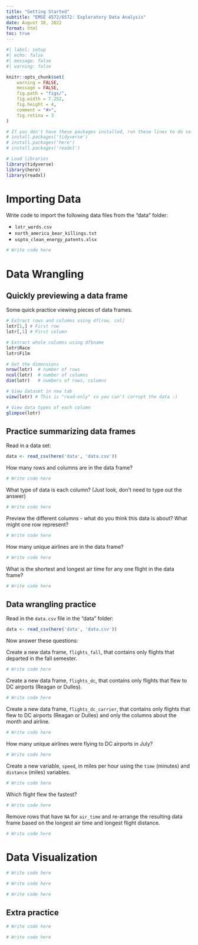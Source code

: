 ```yaml
---
title: "Getting Started"
subtitle: "EMSE 4572/6572: Exploratory Data Analysis"
date: August 30, 2022
format: html
toc: true
---
```


```r
#| label: setup
#| echo: false
#| message: false
#| warning: false

knitr::opts_chunk$set(
    warning = FALSE,
    message = FALSE,
    fig.path = "figs/",
    fig.width = 7.252,
    fig.height = 4,
    comment = "#>",
    fig.retina = 3
)

# If you don't have these packages installed, run these lines to do so:
# install.packages('tidyverse')
# install.packages('here')
# install.packages('readxl')

# Load libraries
library(tidyverse)
library(here)
library(readxl)
```

# Importing Data

Write code to import the following data files from the "data" folder:

- `lotr_words.csv`
- `north_america_bear_killings.txt`
- `uspto_clean_energy_patents.xlsx`

```r
# Write code here
```


# Data Wrangling

## Quickly previewing a data frame

Some quick practice viewing pieces of data frames.

```r
# Extract rows and columns using df[row, col]
lotr[1,] # First row
lotr[,1] # First column

# Extract whole columns using df$name
lotr$Race
lotr$Film

# Get the dimensions
nrow(lotr)  # number of rows
ncol(lotr)  # number of columns
dim(lotr)   # numbers of rows, columns

# View dataset in new tab
view(lotr) # This is "read-only" so you can't corrupt the data :)

# View data types of each column
glimpse(lotr)
```

## Practice summarizing data frames

Read in a data set:

```r
data <- read_csv(here('data', 'data.csv'))
```

How many rows and columns are in the data frame?

```r
# Write code here
```

What type of data is each column? (Just look, don't need to type out the answer)

```r
# Write code here
```

Preview the different columns - what do you think this data is about? What might one row represent?

```r
# Write code here
```

How many unique airlines are in the data frame? 

```r
# Write code here
```

What is the shortest and longest air time for any one flight in the data frame?

```r
# Write code here
```

## Data wrangling practice

Read in the `data.csv` file in the "data" folder:

```r
data <- read_csv(here('data', 'data.csv'))
```

Now answer these questions:

Create a new data frame, `flights_fall`, that contains only flights that departed in the fall semester.

```r
# Write code here
```

Create a new data frame, `flights_dc`, that contains only flights that flew to DC airports (Reagan or Dulles).

```r
# Write code here
```

Create a new data frame, `flights_dc_carrier`, that contains only flights that flew to DC airports (Reagan or Dulles) and only the columns about the month and airline.

```r
# Write code here
```

How many unique airlines were flying to DC airports in July?

```r
# Write code here
```

Create a new variable, `speed`, in miles per hour using the `time` (minutes) and `distance` (miles) variables. 

```r
# Write code here
```

Which flight flew the fastest?

```r
# Write code here
```

Remove rows that have `NA` for `air_time` and re-arrange the resulting data frame based on the longest air time and longest flight distance.

```r
# Write code here
```

# Data Visualization

```r
# Write code here
```

```r
# Write code here
```

```r
# Write code here
```

## Extra practice 

```r
# Write code here
```

```r
# Write code here
```
